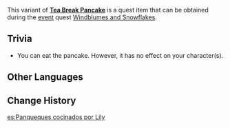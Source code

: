 {{Item Infobox
|id           = 100818
|image        = Item Tea Break Pancake.png
|type         = Quest Items
|description  = The inner layers have not quite been pressed together to perfection, and it does taste a little burnt, but these are the best pancakes that Lily can make.
|source1      = Given during [[Windblumes and Snowflakes]]
}}
This variant of '''[[Tea Break Pancake]]''' is a quest item that can be obtained during the [[event]] quest [[Windblumes and Snowflakes]].

==Trivia==
* You can eat the pancake. However, it has no effect on your character(s).

==Other Languages==
{{Other Languages|default_hidden = 1
|en      = Tea Break Pancake Cooked by Lily
|zhs     = 莉莉亲手烤制的庄园烤松饼
|zhs_rm  = Lìlì Qīnshǒu Kǎozhì de Zhuāngyuán Kǎo Sōngbǐng
|zht     = 莉莉親手烤製的莊園烤鬆餅
|zht_rm  = Lìlì Qīnshǒu Kǎozhì de Zhuāngyuán Kǎo Sōngbǐng
|ja      = リリーの手作りパンケーキ
|ja_rm   = Ririi no Tedzukuri Pankeeki
|ko      = 릴리가 직접 구운 장원 팬케익
|ko_rm   = 
|es      = Panqueques cocinados por Lily
|fr      = Pancakes préparés par Lili
|ru      = Блинчики к чаю от Лили
|th      = Tea Break Pancake ที่ Lily ทำเองกับมือ
|th_rm   = 
|vi      = Bánh Xốp chính tay Lily nướng
|de      = Von Lily persönlich zubereitete Landeierkuchen
|id      = Tea Break Pancake yang Dimasak oleh Lily
|pt      = Panqueca do Chá da Tarde feita pela Lily
}}

==Change History==
{{Change History|1.4}}

[[es:Panqueques cocinados por Lily]]